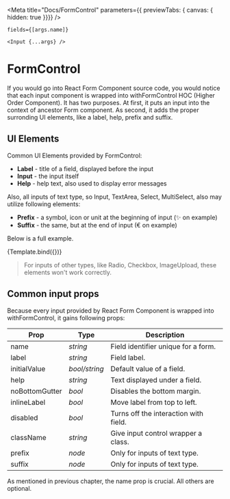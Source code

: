 
<Meta
  title="Docs/FormControl"
  parameters={{ previewTabs: { canvas: { hidden: true }}}}
/>

    fields={[args.name]}
  >
    <Input {...args} />
  </Form>

# FormControl

If you would go into React Form Component source code, you would notice that
each input component is wrapped into withFormControl HOC (Higher Order
Component). It has two purposes. At first, it puts an input into the context of
ancestor Form component. As second, it adds the proper surronding UI elements,
like a label, help, prefix and suffix.

## UI Elements

Common UI Elements provided by FormControl:

- **Label** - title of a field, displayed before the input
- **Input** - the input itself
- **Help** - help text, also used to display error messages

Also, all inputs of text type, so Input, TextArea, Select, MultiSelect, also
may utilize following elements:

- **Prefix** - a symbol, icon or unit at the beginning of input (✨ on example)
- **Suffix** - the same, but at the end of input (€ on example)

Below is a full example.

<Canvas>
  <Story
    name="Example"
    args={{
      name: 'example',
      label: 'Label',
      help: 'Help',
      prefix: '✨',
      suffix: '€',
    }}>
    {Template.bind({})}
   </Story>
</Canvas>

> For inputs of other types, like Radio, Checkbox, ImageUpload, these elements
> won't work correctly.


## Common input props

Because every input provided by React Form Component is wrapped into
withFormControl, it gains following props:

| Prop           | Type          | Description                                 |
|----------------|---------------|---------------------------------------------|
| name           | *string*      | Field identifier unique for a form.         |
| label          | *string*      | Field label.                                |
| initialValue   | *bool/string* | Default value of a field.                   |
| help           | *string*      | Text displayed under a field.               |
| noBottomGutter | *bool*        | Disables the bottom margin.                 |
| inlineLabel    | *bool*        | Move label from top to left.                |
| disabled       | *bool*        | Turns off the interaction with field.       |
| className      | *string*      | Give input control wrapper a class.         |
| prefix         | *node*        | Only for inputs of text type.               |
| suffix         | *node*        | Only for inputs of text type.               |

As mentioned in previous chapter, the name prop is crucial. All others
are optional.

